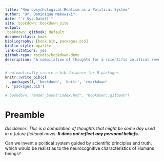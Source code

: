 ```yaml
--- 
title: "Neuropsychological Realism as a Political System"
author: "Dr. Dominique Makowski"
date: "`r Sys.Date()`"
site: bookdown::bookdown_site
output: 
 bookdown::gitbook: default
documentclass: book
bibliography: [book.bib, packages.bib]
biblio-style: apalike
link-citations: yes
github-repo: rstudio/bookdown-demo
description: "A compilation of thoughts for a scientific political revolution."
---
```



```r
# automatically create a bib database for R packages
knitr::write_bib(c(
  .packages(), 'bookdown', 'knitr', 'rmarkdown'
), 'packages.bib')

# bookdown::render_book("index.Rmd", "bookdown::gitbook")
```



# Preamble

*Disclaimer: This is a compilation of thoughts that might be some day used in a future fictional novel. **It does not reflect any personal beliefs.***

Can we invent a political system guided by scientific principles and truth, which would be realist as to the neurocognitive characteristics of Humans beings?
